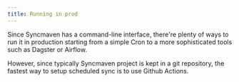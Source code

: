 ```yaml
---
title: Running in prod
---
```


Since Syncmaven has a command-line interface, there're plenty of ways to run it in production starting from a simple Cron to a more sophisticated tools
such as Dagster or Airflow.

However, since typically Syncmaven project is kept in a
git repository, the fastest way to setup scheduled sync is to use Github Actions.